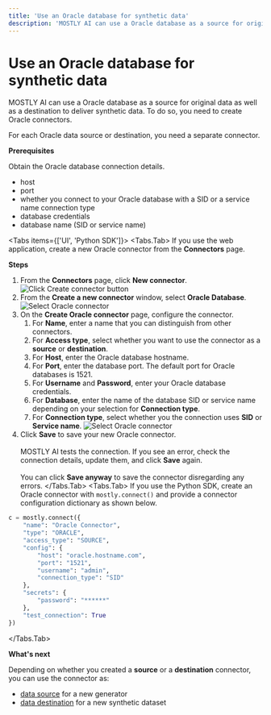 ```yaml
---
title: 'Use an Oracle database for synthetic data'
description: 'MOSTLY AI can use a Oracle database as a source for original data as well as a destination to deliver synthetic data. To do so, you need to create Oracle connectors.'
---
```



# Use an Oracle database for synthetic data

MOSTLY AI can use a Oracle database as a source for original data as well as a destination to deliver synthetic data. To do so, you need to create Oracle connectors.

For each Oracle data source or destination, you need a separate connector.

**Prerequisites**

Obtain the Oracle database connection details.

* host
* port
* whether you connect to your Oracle database with a SID or a service name connection type
* database credentials
* database name (SID or service name)

<Tabs items={['UI', 'Python SDK']}>
<Tabs.Tab>
If you use the web application, create a new Oracle connector from the **Connectors** page.

**Steps**

1. From the **Connectors** page, click **New connector**.
    <Image
        src="/docimages/connectors/create-connector-01-click.webp"
        alt="Click Create connector button"
        width={800}
        height={500}
    />
2. From the **Create a new connector** window, select **Oracle Database**.
    <Image
        src="/docimages/connectors/oracle/create-connector-02-select-oracle.webp"
        alt="Select Oracle connector"
        width={800}
        height={500}
    />
3. On the **Create Oracle connector** page, configure the connector.
    1. For **Name**, enter a name that you can distinguish from other connectors.
    2. For **Access type**, select whether you want to use the connector as a **source** or **destination**.
    3. For **Host**, enter the Oracle database hostname.
    4. For **Port**, enter the database port.
        <Callout type="info">
        The default port for Oracle databases is 1521.
        </Callout>
    5. For **Username** and **Password**, enter your Oracle database credentials.
    6. For **Database**, enter the name of the database SID or service name depending on your selection for **Connection type**.
    7. For **Connection type**, select whether you the connection uses **SID** or **Service name**.
        <Image
            src="/docimages/connectors/oracle/create-connector-03-configure-oracle.webp"
            alt="Select Oracle connector"
            width={300}
            height={500}
        />
4. Click **Save** to save your new Oracle connector.<br /><br />
    MOSTLY AI tests the connection. If you see an error, check the connection details, update them, and click **Save** again.<br /><br />
    You can click **Save anyway** to save the connector disregarding any errors.
</Tabs.Tab>
<Tabs.Tab>
If you use the Python SDK, create an Oracle connector with `mostly.connect()` and provide a connector configuration dictionary as shown below.

```python copy filename="python" {9}
c = mostly.connect({
    "name": "Oracle Connector",
    "type": "ORACLE",
    "access_type": "SOURCE",
    "config": {
        "host": "oracle.hostname.com",
        "port": "1521",
        "username": "admin",
        "connection_type": "SID"
    },
    "secrets": {
        "password": "******"
    },
    "test_connection": True
})
```
</Tabs.Tab>
</Tabs>

**What's next**

Depending on whether you created a **source** or a **destination** connector, you can use the connector as:

* [data source](../use/data-source) for a new generator
* [data destination](../use/data-destination) for a new synthetic dataset
